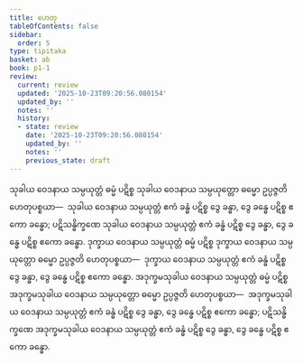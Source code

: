 ```yaml
---
title: ဟေတု
tableOfContents: false
sidebar:
  order: 5
type: tipitaka
basket: ab
book: p1-1
review:
  current: review
  updated: '2025-10-23T09:20:56.080154'
  updated_by: ''
  notes: ''
  history:
  - state: review
    date: '2025-10-23T09:20:56.080154'
    updated_by: ''
    notes: ''
    previous_state: draft
---
```



<ReviewStatus review={frontmatter.review} showDetails={true} />

<HypothesisAnnotation frontmatter={frontmatter} />

<DynamicBreadcrumb />

<Division number="1" book="p1-1" e="ch" v="36" p="334">

<Paragraph number="1796" book="p1-1">
သုခါယ ဝေဒနာယ သမ္ပယုတ္တံ ဓမ္မံ ပဋိစ္စ သုခါယ ဝေဒနာယ သမ္ပယုတ္တော ဓမ္မော ဥပ္ပဇ္ဇတိ ဟေတုပစ္စယာ—  သုခါယ ဝေဒနာယ သမ္ပယုတ္တံ ဧကံ ခန္ဓံ ပဋိစ္စ ဒွေ ခန္ဓာ, ဒွေ ခန္ဓေ ပဋိစ္စ ဧကော ခန္ဓော; ပဋိသန္ဓိက္ခဏေ သုခါယ ဝေဒနာယ သမ္ပယုတ္တံ ဧကံ ခန္ဓံ ပဋိစ္စ ဒွေ ခန္ဓာ, ဒွေ ခန္ဓေ ပဋိစ္စ ဧကော ခန္ဓော.
</Paragraph>

<Paragraph number="1797" book="p1-1">
ဒုက္ခာယ ဝေဒနာယ သမ္ပယုတ္တံ ဓမ္မံ ပဋိစ္စ ဒုက္ခာယ ဝေဒနာယ သမ္ပယုတ္တော ဓမ္မော ဥပ္ပဇ္ဇတိ ဟေတုပစ္စယာ—  ဒုက္ခာယ ဝေဒနာယ သမ္ပယုတ္တံ ဧကံ ခန္ဓံ ပဋိစ္စ ဒွေ ခန္ဓာ, ဒွေ ခန္ဓေ ပဋိစ္စ ဧကော ခန္ဓော.
</Paragraph>

<Paragraph number="1798" book="p1-1">
အဒုက္ခမသုခါယ ဝေဒနာယ သမ္ပယုတ္တံ ဓမ္မံ ပဋိစ္စ အဒုက္ခမသုခါယ ဝေဒနာယ သမ္ပယုတ္တော ဓမ္မော ဥပ္ပဇ္ဇတိ ဟေတုပစ္စယာ—  အဒုက္ခမသုခါယ ဝေဒနာယ သမ္ပယုတ္တံ ဧကံ ခန္ဓံ ပဋိစ္စ ဒွေ ခန္ဓာ, ဒွေ ခန္ဓေ ပဋိစ္စ ဧကော ခန္ဓော; ပဋိသန္ဓိက္ခဏေ အဒုက္ခမသုခါယ ဝေဒနာယ သမ္ပယုတ္တံ ဧကံ ခန္ဓံ ပဋိစ္စ ဒွေ ခန္ဓာ, ဒွေ ခန္ဓေ ပဋိစ္စ ဧကော ခန္ဓော.
</Paragraph>
</Division>